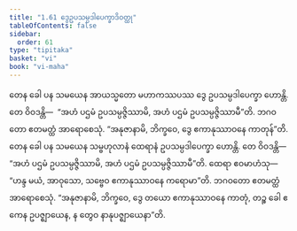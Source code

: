 ```yaml
---
title: "1.61 ဒွေဥပသမ္ပဒါပေက္ခာဒိဝတ္ထု"
tableOfContents: false
sidebar:
  order: 61
type: "tipitaka"
basket: "vi"
book: "vi-maha"
---
```



<DynamicBreadcrumb />

<Division number="123" book="vi-maha" e="ch" v="3" p="129">

<Paragraph number="512" book="vi-maha">
တေန ခေါ ပန သမယေန အာယသ္မတော မဟာကဿပဿ ဒွေ ဥပသမ္ပဒါပေက္ခာ ဟောန္တိ. တေ ဝိဝဒန္တိ—  “အဟံ ပဌမံ ဥပသမ္ပဇ္ဇိဿာမိ, အဟံ ပဌမံ ဥပသမ္ပဇ္ဇိဿာမီ”တိ. ဘဂဝတော ဧတမတ္ထံ အာရောစေသုံ. “အနုဇာနာမိ, ဘိက္ခဝေ, ဒွေ ဧကာနုဿာဝနေ ကာတုန်”တိ.
</Paragraph>

<Paragraph number="513" book="vi-maha">
တေန ခေါ ပန သမယေန သမ္ဗဟုလာနံ ထေရာနံ ဥပသမ္ပဒါပေက္ခာ ဟောန္တိ. တေ ဝိဝဒန္တိ—  “အဟံ ပဌမံ ဥပသမ္ပဇ္ဇိဿာမိ, အဟံ ပဌမံ ဥပသမ္ပဇ္ဇိဿာမီ”တိ. ထေရာ ဧဝမာဟံသု—  “ဟန္ဒ မယံ, အာဝုသော, သဗ္ဗေဝ ဧကာနုဿာဝနေ ကရောမာ”တိ. ဘဂဝတော ဧတမတ္ထံ အာရောစေသုံ. “အနုဇာနာမိ, ဘိက္ခဝေ, ဒွေ တယော ဧကာနုဿာဝနေ ကာတုံ, တဉ္စ ခေါ ဧကေန ဥပဇ္ဈာယေန, န တွေဝ နာနုပဇ္ဈာယေနာ”တိ.
</Paragraph>
</Division>